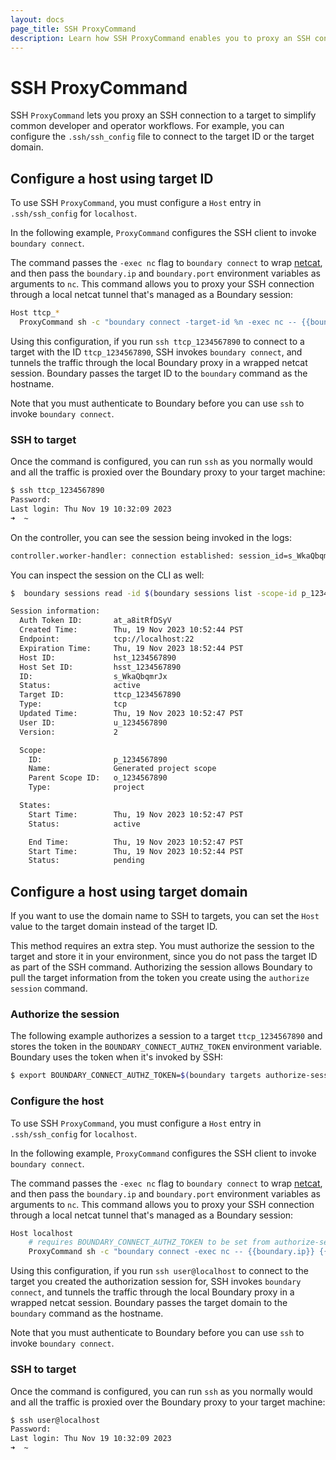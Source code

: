 ```yaml
---
layout: docs
page_title: SSH ProxyCommand
description: Learn how SSH ProxyCommand enables you to proxy an SSH connection in Boundary using a configuration file. Configure connections using the target's ID or domain.
---
```


# SSH ProxyCommand

SSH `ProxyCommand` lets you proxy an SSH connection to a target to simplify common developer and operator workflows.
For example, you can configure the `.ssh/ssh_config` file to connect to the target ID or the target domain.

## Configure a host using target ID

To use SSH `ProxyCommand`, you must configure a `Host` entry in `.ssh/ssh_config` for `localhost`.

In the following example, `ProxyCommand` configures the SSH client to invoke `boundary connect`.

The command passes the `-exec nc` flag to `boundary connect` to wrap [netcat](http://netcat.sourceforge.net/), and then pass the `boundary.ip` and `boundary.port` environment variables as arguments to `nc`.
This command allows you to proxy your SSH connection through a local netcat tunnel that's managed as a Boundary session:

<CodeBlockConfig filename="./ssh/ssh_config">

```bash
Host ttcp_*
  ProxyCommand sh -c "boundary connect -target-id %n -exec nc -- {{boundary.ip}} {{boundary.port}}"
```

</CodeBlockConfig>

Using this configuration, if you run `ssh ttcp_1234567890` to connect to a target with the ID `ttcp_1234567890`, SSH invokes `boundary connect`, and tunnels the traffic through the local Boundary proxy in a wrapped netcat session.
Boundary passes the target ID to the `boundary` command as the hostname.

Note that you must authenticate to Boundary before you can use `ssh` to invoke `boundary connect`.

### SSH to target

Once the command is configured, you can run `ssh` as you normally would and all the traffic is proxied over the Boundary proxy to your target machine:

```bash
$ ssh ttcp_1234567890
Password:
Last login: Thu Nov 19 10:32:09 2023
➜  ~
```

On the controller, you can see the session being invoked in the logs:

```bash
controller.worker-handler: connection established: session_id=s_WkaQbqmrJx connection_id=sc_RDYNFFI2M4 client_tcp_address=127.0.0.1 client_tcp_port=57421 endpoint_tcp_address=::1 endpoint_tcp_port=22
```

You can inspect the session on the CLI as well:

```bash
$  boundary sessions read -id $(boundary sessions list -scope-id p_1234567890 -format json | jq '.[0]["id"]' | tr -d '"')

Session information:
  Auth Token ID:       at_a8itRfDSyV
  Created Time:        Thu, 19 Nov 2023 10:52:44 PST
  Endpoint:            tcp://localhost:22
  Expiration Time:     Thu, 19 Nov 2023 18:52:44 PST
  Host ID:             hst_1234567890
  Host Set ID:         hsst_1234567890
  ID:                  s_WkaQbqmrJx
  Status:              active
  Target ID:           ttcp_1234567890
  Type:                tcp
  Updated Time:        Thu, 19 Nov 2023 10:52:47 PST
  User ID:             u_1234567890
  Version:             2

  Scope:
    ID:                p_1234567890
    Name:              Generated project scope
    Parent Scope ID:   o_1234567890
    Type:              project

  States:
    Start Time:        Thu, 19 Nov 2023 10:52:47 PST
    Status:            active

    End Time:          Thu, 19 Nov 2023 10:52:47 PST
    Start Time:        Thu, 19 Nov 2023 10:52:44 PST
    Status:            pending
```

## Configure a host using target domain

If you want to use the domain name to SSH to targets, you can set the `Host` value to the target domain instead of the target ID.

This method requires an extra step.
You must authorize the session to the target and store it in your environment, since you do not pass the target ID as part of the SSH command.
Authorizing the session allows Boundary to pull the target information from the token you create using the `authorize session` command.

### Authorize the session

The following example authorizes a session to a target `ttcp_1234567890` and stores the token in the `BOUNDARY_CONNECT_AUTHZ_TOKEN` environment variable.
Boundary uses the token when it's invoked by SSH:

```bash
$ export BOUNDARY_CONNECT_AUTHZ_TOKEN=$(boundary targets authorize-session -id ttcp_1234567890 -format json | jq '.authorization_token' | tr -d '"')
```
### Configure the host

To use SSH `ProxyCommand`, you must configure a `Host` entry in `.ssh/ssh_config` for `localhost`.

In the following example, `ProxyCommand` configures the SSH client to invoke `boundary connect`.

The command passes the `-exec nc` flag to `boundary connect` to wrap [netcat](http://netcat.sourceforge.net/), and then pass the `boundary.ip` and `boundary.port` environment variables as arguments to `nc`.
This command allows you to proxy your SSH connection through a local netcat tunnel that's managed as a Boundary session:

<CodeBlockConfig filename="./ssh/ssh_config">

```bash
Host localhost
    # requires BOUNDARY_CONNECT_AUTHZ_TOKEN to be set from authorize-session command
    ProxyCommand sh -c "boundary connect -exec nc -- {{boundary.ip}} {{boundary.port}}"
```

</CodeBlockConfig>

Using this configuration, if you run `ssh user@localhost` to connect to the target you created the authorization session for, SSH invokes `boundary connect`, and tunnels the traffic through the local Boundary proxy in a wrapped netcat session.
Boundary passes the target domain to the `boundary` command as the hostname.

Note that you must authenticate to Boundary before you can use `ssh` to invoke `boundary connect`.

### SSH to target

Once the command is configured, you can run `ssh` as you normally would and all the traffic is proxied over the Boundary proxy to your target machine:

```bash
$ ssh user@localhost
Password:
Last login: Thu Nov 19 10:32:09 2023
➜  ~
```

